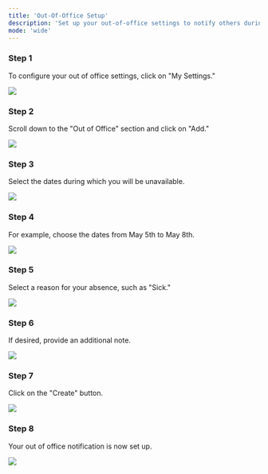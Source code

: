 ```yaml
---
title: 'Out-Of-Office Setup'
description: 'Set up your out-of-office settings to notify others during your absence.'
mode: 'wide'
---
```


### Step 1

To configure your out of office settings, click on "My Settings."

<Frame><img src="/images/OutOfOffice/image1.jpg" /></Frame>

### Step 2

Scroll down to the "Out of Office" section and click on "Add."

<Frame><img src="/images/OutOfOffice/image2.jpg" /></Frame>

### Step 3

Select the dates during which you will be unavailable.

<Frame><img src="/images/OutOfOffice/image3.jpg" /></Frame>

### Step 4

For example, choose the dates from May 5th to May 8th.

<Frame><img src="/images/OutOfOffice/image4.jpg" /></Frame>

### Step 5

Select a reason for your absence, such as "Sick."

<Frame><img src="/images/OutOfOffice/image5.png" /></Frame>

### Step 6

If desired, provide an additional note.

<Frame><img src="/images/OutOfOffice/image6.jpg" /></Frame>

### Step 7

Click on the "Create" button.

<Frame><img src="/images/OutOfOffice/image7.jpg" /></Frame>

### Step 8

Your out of office notification is now set up.

<Frame><img src="/images/OutOfOffice/image8.jpg" /></Frame>

